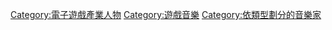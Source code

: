 [[Category:電子遊戲產業人物|Category:電子遊戲產業人物]]
[[Category:遊戲音樂|Category:遊戲音樂]]
[[Category:依類型劃分的音樂家|Category:依類型劃分的音樂家]]